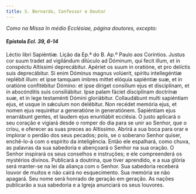```yaml
---
title: S. Bernardo, Confessor e Doutor
---
```


<em>Como na Missa In médio Ecclésiae, página doutores, excepto:</em>

#### Epístola <em>Ecl. 39, 6-14</em>

<div class="grid grid-cols-2 gap-5">
  <span class="text-justify">Léctio libri Sapiéntiæ.</span>
  <span class="text-justify">
    Lição da Ep.ª do B. Ap.º Paulo aos Coríntios.
  </span>
  <span class="text-justify">
    Justus cor suum tradet ad vigilándum dilúculo ad Dóminum, qui fecit illum,
    et in conspéctu Altíssimi deprecábitur. Apériet os suum in oratióne, et pro
    delíctis suis deprecábitur. Si enim Dóminus magnus volúerit, spíritu
    intellegéntiæ replébit illum: et ipse tamquam imbres mittet elóquia
    sapiéntiæ suæ, et in oratióne confitébitur Dómino: et ipse díriget consílium
    ejus et disciplínam, et in abscónditis suis consiliábitur. Ipse palam fáciet
    disciplínam doctrínæ suæ, et in lege testaménti Dómini gloriábitur.
    Collaudábunt multi sapiéntiam ejus, et usque in sǽculum non delébitur. Non
    recédet memória ejus, et nomen ejus requirétur a generatióne in
    generatiónem. Sapiéntiam ejus enarrábunt gentes, et laudem ejus enuntiábit
    ecclésia.
  </span>
  <span class="text-justify">
    O justo aplicará o seu coração e vigiará desde o romper do dia para se unir
    ao Senhor, que o criou, e oferecer as suas preces ao Altíssimo. Abrirá a sua
    boca para orar e implorar o perdão dos seus pecados; pois, se o soberano
    Senhor quiser, enchê-lo-á com o espírito da inteligência. Então ele
    espalhará, como chuva, as palavras da sua sabedoria e abençoará o Senhor na
    sua oração. O Senhor inspirará os seus conselhos e instruções; e ele
    compreenderá os mystérios divinos. Publicará a doutrina, que tiver
    aprendido, e a sua glória será manter-se na lei da aliança com o Senhor. Sua
    sabedoria receberá louvor de muitos e não cairá no esquecimento. Sua memória
    se não apagará. Seu nome será honrado de geração em geração. As nações
    publicarão a sua sabedoria e a Igreja anunciará os seus louvores.
  </span>
</div>
